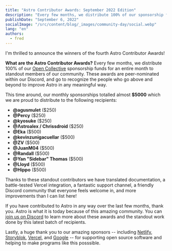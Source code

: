 ```yaml
---
title: "Astro Contributor Awards: September 2022 Edition"
description: "Every few months, we distribute 100% of our sponsorship funds for an entire month to the standout members of our community. These awards go to recognize the people who go above and beyond to improve Astro in some way, contributing inside and outside of our community."
publishDate: "September 6, 2022"
socialImage: "/src/content/blog/_images/community-day/social.webp"
lang: "en"
authors:
  - fred
---
```


I'm thrilled to announce the winners of the fourth Astro Contributor Awards!

**What are the Astro Contributor Awards?** Every few months, we distribute 100% of our [Open Collective](https://opencollective.com/astrodotbuild) sponsorship funds for an entire month to standout members of our community. These awards are peer-nominated within our Discord, and go to recognize the people who go above and beyond to improve Astro in any meaningful way.

This time around, our monthly sponsorships totalled almost **$5000** which we are proud to distribute to the following recipients:

- **@agusmulet** ($250)
- **@Percy** ($250)
- **@kyosuke** ($250)
- **@Λstroalex / Chrissdroid** ($250)
- **@Eka** ($500)
- **@kevinzunigacuellar** ($500)
- **@ZV** ($500)
- **@JuanM04** ($500)
- **@Randall** ($500)
- **@Yan "Sidebar" Thomas** ($500)
- **@Lloyd** ($500)
- **@Hippo** ($500)

Thanks to these standout contributors we have translated documentation, a battle-tested Vercel integration, a fantastic support channel, a friendly Discord community that everyone feels welcome in, and more improvements than I can list here!

If you have contributed to Astro in any way over the last few months, thank you. Astro is what it is today because of this amazing community. You can [join us on Discord](https://astro.build/chat/) to learn more about these awards and the standout work done by this latest batch of recipients.

Lastly, a huge thank you to our amazing sponsors -- including [Netlify](https://www.netlify.com/), [Storyblok](https://storyblok.com/), [Vercel](https://vercel.com/), and [Google](https://google.com/) -- for supporting open source software and helping to make programs like this posssible.
